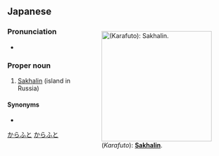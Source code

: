 ==Japanese==
<div style="float:right;">
{{wikipedia|lang=ja}}
{{wikipedia|Sakhalin}}
[[File:Sakhalin (Island).PNG|thumb|250px|{{lang|ja|樺太}} (''Karafuto''): '''[[Sakhalin]]'''.]]
</div>
{{ja-kanjitab|yomi=irregular}}

===Pronunciation===
* {{ja-pron|からふと|y=irr|acc=0}}

===Proper noun===
{{ja-pos|からふと|proper}}

# [[Sakhalin]] (island in Russia)

====Synonyms====
* {{ja-l|サハリン||Saharin}}

[[Category:ja:Russia|からふと]]
[[Category:ja:Islands|からふと]]